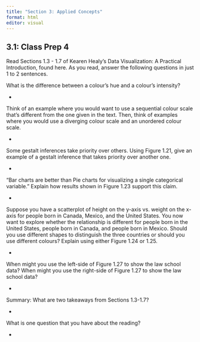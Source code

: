 ```yaml
---
title: "Section 3: Applied Concepts"
format: html
editor: visual
---
```


## 3.1: Class Prep 4

Read Sections 1.3 - 1.7 of Kearen Healy's Data Visualization: A Practical Introduction, found here. As you read, answer the following questions in just 1 to 2 sentences.

What is the difference between a colour's hue and a colour's intensity?

-   

Think of an example where you would want to use a sequential colour scale that's different from the one given in the text. Then, think of examples where you would use a diverging colour scale and an unordered colour scale.

-   

Some gestalt inferences take priority over others. Using Figure 1.21, give an example of a gestalt inference that takes priority over another one.

-   

"Bar charts are better than Pie charts for visualizing a single categorical variable." Explain how results shown in Figure 1.23 support this claim.

-   

Suppose you have a scatterplot of height on the y-axis vs. weight on the x-axis for people born in Canada, Mexico, and the United States. You now want to explore whether the relationship is different for people born in the United States, people born in Canada, and people born in Mexico. Should you use different shapes to distinguish the three countries or should you use different colours? Explain using either Figure 1.24 or 1.25.

-   

When might you use the left-side of Figure 1.27 to show the law school data? When might you use the right-side of Figure 1.27 to show the law school data?

-   

Summary: What are two takeaways from Sections 1.3-1.7?

-   

What is one question that you have about the reading?

-   
